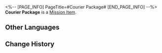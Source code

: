 <%-- [PAGE_INFO]
PageTitle=#Courier Package#
[END_PAGE_INFO] --%>
{{Item Infobox
|id          = 140247
|image       = Item Courier Package.png
|type        = Mission Item
|invCategory = Missions
|rarity      = 3
|effect      = 
|description = A box containing the Golden Cloud Toad. The name and contact information of the sender were deliberately crossed out, but records from Heron Express show that the sender is A-Feng.
}}
'''Courier Package''' is a [[Mission Item]].

==Other Languages==
{{Other Languages
|en   = Courier Package
|zhs  = 快递箱
|zht  = 快遞箱
|ja   = 荷物箱
|ko   = 택배 상자
|es   = Paquete de mensajería
|fr   = Colis
|ru   = Посылка
|th   = กล่องพัสดุ
|vi   = Hộp Chuyển Phát
|de   = Kurierpaket
|id   = Kotak Paket
|pt   = Pacote de Correio
}}

==Change History==
{{Change History|1.3}}